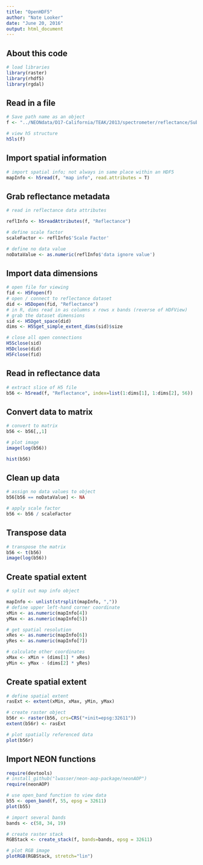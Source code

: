 ```yaml
---
title: "OpenHDF5"
author: "Nate Looker"
date: "June 20, 2016"
output: html_document
---
```


## About this code

```r
# load libraries
library(raster)
library(rhdf5)
library(rgdal)
```

## Read in a file

```r
# Save path name as an object
f <- "../NEONdata/D17-California/TEAK/2013/spectrometer/reflectance/Subset3NIS1_20130614_100459_atmcor.h5"

# view h5 structure
h5ls(f)
```

## Import spatial information

```r
# import spatial info; not always in same place within an HDF5
mapInfo <- h5read(f, "map info", read.attributes = T)

```

## Grab reflectance metadata

```r
# read in reflectance data attributes

reflInfo <- h5readAttributes(f, "Reflectance")

# define scale factor
scaleFactor <- reflInfo$'Scale Factor'

# define no data value
noDataValue <- as.numeric(reflInfo$'data ignore value')

```

## Import data dimensions

```r
# open file for viewing
fid <- H5Fopen(f)
# open / connect to reflectance dataset
did <- H5Dopen(fid, "Reflectance")
# in R, dims read in as columns x rows x bands (reverse of HDFView)
# grab the dataset dimensions
sid <- H5Dget_space(did)
dims <- H5Sget_simple_extent_dims(sid)$size

# close all open connections
H5Sclose(sid)
H5Dclose(did)
H5Fclose(fid)

```

## Read in reflectance data

```r

# extract slice of H5 file
b56 <- h5read(f, "Reflectance", index=list(1:dims[1], 1:dims[2], 56))

```

## Convert data to matrix

```r
# convert to matrix
b56 <- b56[,,1]

# plot image
image(log(b56))

hist(b56)
```

## Clean up data

```r

# assign no data values to object
b56[b56 == noDataValue] <- NA

# apply scale factor
b56 <- b56 / scaleFactor
```

## Transpose data

```r
# transpose the matrix
b56 <- t(b56)
image(log(b56))

```

## Create spatial extent

```r

# split out map info object

mapInfo <- unlist(strsplit(mapInfo, ","))
# define upper left-hand corner coordinate
xMin <- as.numeric(mapInfo[4])
yMax <- as.numeric(mapInfo[5])

# get spatial resolution
xRes <- as.numeric(mapInfo[6])
yRes <- as.numeric(mapInfo[7])

# calculate other coordinates
xMax <- xMin + (dims[1] * xRes)
yMin <- yMax - (dims[2] * yRes)

```

## Create spatial extent
```r

# define spatial extent
rasExt <- extent(xMin, xMax, yMin, yMax)

# create raster object
b56r <- raster(b56, crs=CRS("+init=epsg:32611"))
extent(b56r) <- rasExt

# plot spatially referenced data
plot(b56r)
```

## Import NEON functions

```r

require(devtools)
# install_github("lwasser/neon-aop-package/neonAOP")
require(neonAOP)

# use open_band function to view data
b55 <- open_band(f, 55, epsg = 32611)
plot(b55)

# import several bands
bands <- c(58, 34, 19)

# create raster stack
RGBStack <- create_stack(f, bands=bands, epsg = 32611)

# plot RGB image
plotRGB(RGBStack, stretch="lin")
```


